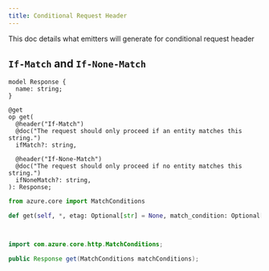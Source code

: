 ```yaml
---
title: Conditional Request Header
---
```



This doc details what emitters will generate for conditional request header

## `If-Match` and `If-None-Match`

<Tabs>
<TabItem value="typespec" label="TypeSpec" default>

```typespec
model Response {
  name: string;
}

@get
op get(
  @header("If-Match")
  @doc("The request should only proceed if an entity matches this string.")
  ifMatch?: string,

  @header("If-None-Match")
  @doc("The request should only proceed if no entity matches this string.")
  ifNoneMatch?: string,
): Response;
```

</TabItem>

<TabItem value="python" label="Python">

```python
from azure.core import MatchConditions

def get(self, *, etag: Optional[str] = None, match_condition: Optional[MatchConditions] = None) -> Response:
```

</TabItem>
<TabItem value="csharp" label="CSharp" >

```csharp

```

</TabItem>
<TabItem value="typescript" label="Typescript" >

```typescript

```

</TabItem>
<TabItem value="java" label="Java" >

```java
import com.azure.core.http.MatchConditions;

public Response get(MatchConditions matchConditions);
```

</TabItem>
<TabItem value="go" label="Go" >

```go

```

</TabItem>
</Tabs>
